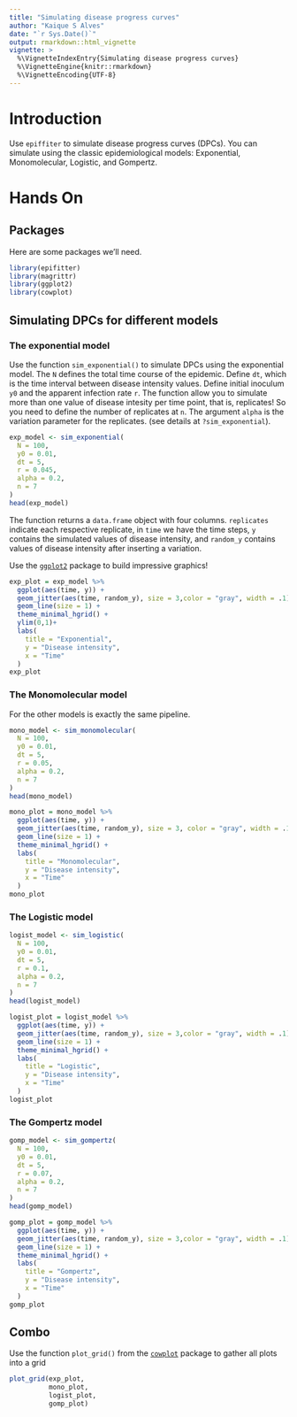 ```yaml
---
title: "Simulating disease progress curves"
author: "Kaique S Alves"
date: "`r Sys.Date()`"
output: rmarkdown::html_vignette
vignette: >
  %\VignetteIndexEntry{Simulating disease progress curves}
  %\VignetteEngine{knitr::rmarkdown}
  %\VignetteEncoding{UTF-8}
---
```


# Introduction
Use `epiffiter` to simulate disease progress curves (DPCs). You can simulate using the classic epidemiological models: Exponential, Monomolecular, Logistic, and Gompertz. 

# Hands On

## Packages

Here are some packages we'll need. 

```r
library(epifitter)
library(magrittr)
library(ggplot2)
library(cowplot)
```

## Simulating DPCs for different models
### The exponential model

Use the function `sim_exponential()` to simulate DPCs using the exponential model. The `N` defines the total time course of the epidemic.  Define `dt`, which is the time interval between disease intensity values. Define initial inoculum `y0` and the apparent infection rate `r`. The function allow you to simulate more than one value of disease intesity per time point, that is, replicates! So you need to define the number of replicates at `n`. The argument `alpha` is the variation parameter for the replicates. (see details at `?sim_exponential`).

```r
exp_model <- sim_exponential(
  N = 100,
  y0 = 0.01,
  dt = 5,
  r = 0.045,
  alpha = 0.2,
  n = 7
)
head(exp_model)
```

The function returns a `data.frame` object with four columns. `replicates` indicate each respective replicate, in `time` we have the time steps, `y` contains the simulated values of disease intensity, and `random_y` contains values of disease intensity after inserting a variation. 

Use the [`ggplot2`](https://ggplot2.tidyverse.org/) package to build impressive graphics!


```r
exp_plot = exp_model %>%
  ggplot(aes(time, y)) +
  geom_jitter(aes(time, random_y), size = 3,color = "gray", width = .1) +
  geom_line(size = 1) +
  theme_minimal_hgrid() +
  ylim(0,1)+
  labs(
    title = "Exponential",
    y = "Disease intensity",
    x = "Time"
  )
exp_plot
```

### The Monomolecular model

For the other models is exactly the same pipeline.

```r
mono_model <- sim_monomolecular(
  N = 100,
  y0 = 0.01,
  dt = 5,
  r = 0.05,
  alpha = 0.2,
  n = 7
)
head(mono_model)
```

```r
mono_plot = mono_model %>%
  ggplot(aes(time, y)) +
  geom_jitter(aes(time, random_y), size = 3, color = "gray", width = .1) +
  geom_line(size = 1) +
  theme_minimal_hgrid() +
  labs(
    title = "Monomolecular",
    y = "Disease intensity",
    x = "Time"
  )
mono_plot
```

### The Logistic model


```r
logist_model <- sim_logistic(
  N = 100,
  y0 = 0.01,
  dt = 5,
  r = 0.1,
  alpha = 0.2,
  n = 7
)
head(logist_model)
```

```r
logist_plot = logist_model %>%
  ggplot(aes(time, y)) +
  geom_jitter(aes(time, random_y), size = 3,color = "gray", width = .1) +
  geom_line(size = 1) +
  theme_minimal_hgrid() +
  labs(
    title = "Logistic",
    y = "Disease intensity",
    x = "Time"
  )
logist_plot
```

### The Gompertz model


```r
gomp_model <- sim_gompertz(
  N = 100,
  y0 = 0.01,
  dt = 5,
  r = 0.07,
  alpha = 0.2,
  n = 7
)
head(gomp_model)
```

```r
gomp_plot = gomp_model %>%
  ggplot(aes(time, y)) +
  geom_jitter(aes(time, random_y), size = 3,color = "gray", width = .1) +
  geom_line(size = 1) +
  theme_minimal_hgrid() +
  labs(
    title = "Gompertz",
    y = "Disease intensity",
    x = "Time"
  )
gomp_plot
```

## Combo

Use the function `plot_grid()` from the [`cowplot`](https://wilkelab.org/cowplot/index.html) package to gather all plots into a grid

```r
plot_grid(exp_plot,
          mono_plot,
          logist_plot,
          gomp_plot)
```





